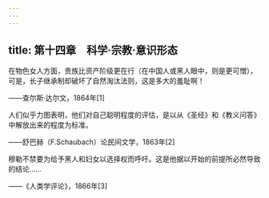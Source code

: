 ```yaml
---
---
---
```

title: 第十四章　科学·宗教·意识形态
---




在物色女人方面，贵族比资产阶级更在行（在中国人或黑人眼中，则是更可憎），可是，长子继承制却破坏了自然淘汰法则，这是多大的羞耻啊！

——查尔斯·达尔文，1864年[1]

人们似乎力图表明，他们对自己聪明程度的评估，是以从《圣经》和《教义问答》中解放出来的程度为标准。

——舒巴赫（F.Schaubach）论民间文学，1863年[2]

穆勒不禁要为给予黑人和妇女以选择权而呼吁。这是他据以开始的前提所必然导致的结论……

——《人类学评论》，1866年[3]